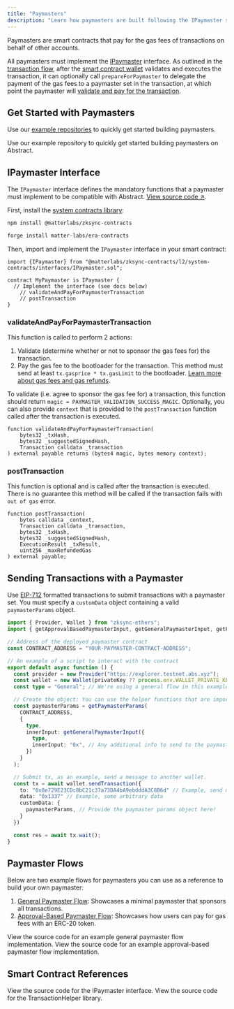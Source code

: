 ```yaml
---
title: "Paymasters"
description: "Learn how paymasters are built following the IPaymaster standard on Abstract."
---
```


Paymasters are smart contracts that pay for the gas fees of transactions on behalf of other accounts.

All paymasters must implement the
[IPaymaster](#ipaymaster-interface) interface. As outlined in the [transaction flow](/how-abstract-works/native-account-abstraction/transaction-flow),
after the [smart contract wallet](/how-abstract-works/native-account-abstraction/smart-contract-wallets) validates and executes the transaction,
it can optionally call `prepareForPaymaster` to delegate the payment of the gas fees to a paymaster set in the transaction,
at which point the paymaster will [validate and pay for the transaction](#validateandpayforpaymastertransaction).

## Get Started with Paymasters

Use our [example repositories](https://github.com/Abstract-Foundation/examples)
to quickly get started building paymasters.

<CardGroup cols={1}>
  <Card
    title="Paymasters Example Repo"
    icon="github"
    href="https://github.com/Abstract-Foundation/examples/tree/main/paymasters"
  >
    Use our example repository to quickly get started building paymasters on
    Abstract.
  </Card>
</CardGroup>

## IPaymaster Interface

The `IPaymaster` interface defines the mandatory functions that a paymaster must implement to be
compatible with Abstract. [View source code ↗](https://github.com/matter-labs/era-contracts/blob/main/system-contracts/contracts/interfaces/IPaymaster.sol).

First, install the [system contracts library](/how-abstract-works/system-contracts/using-system-contracts#installing-system-contracts):

<CodeGroup>

```bash Hardhat
npm install @matterlabs/zksync-contracts
```

```bash Foundry
forge install matter-labs/era-contracts
```

</CodeGroup>

Then, import and implement the `IPaymaster` interface in your smart contract:

```solidity
import {IPaymaster} from "@matterlabs/zksync-contracts/l2/system-contracts/interfaces/IPaymaster.sol";

contract MyPaymaster is IPaymaster {
  // Implement the interface (see docs below)
    // validateAndPayForPaymasterTransaction
    // postTransaction
}
```

### validateAndPayForPaymasterTransaction

This function is called to perform 2 actions:

1. Validate (determine whether or not to sponsor the gas fees for) the transaction.
2. Pay the gas fee to the bootloader for the transaction. This method must send at least `tx.gasprice * tx.gasLimit`
   to the bootloader. [Learn more about gas fees and gas refunds](/how-abstract-works/evm-differences/gas-fees).

To validate (i.e. agree to sponsor the gas fee for) a transaction, this function should
return `magic = PAYMASTER_VALIDATION_SUCCESS_MAGIC`.
Optionally, you can also provide `context` that is provided to the `postTransaction` function
called after the transaction is executed.

```solidity
function validateAndPayForPaymasterTransaction(
    bytes32 _txHash,
    bytes32 _suggestedSignedHash,
    Transaction calldata _transaction
) external payable returns (bytes4 magic, bytes memory context);
```

### postTransaction

This function is optional and is called after the transaction is executed.
There is no guarantee this method will be called if the transaction fails with `out of gas` error.

```solidity
function postTransaction(
    bytes calldata _context,
    Transaction calldata _transaction,
    bytes32 _txHash,
    bytes32 _suggestedSignedHash,
    ExecutionResult _txResult,
    uint256 _maxRefundedGas
) external payable;
```

## Sending Transactions with a Paymaster

Use [EIP-712](https://eips.ethereum.org/EIPS/eip-712) formatted transactions to submit transactions with a paymaster set.
You must specify a `customData` object containing a valid `paymasterParams` object.

<Accordion title="View example zksync-ethers script">

```typescript
import { Provider, Wallet } from "zksync-ethers";
import { getApprovalBasedPaymasterInput, getGeneralPaymasterInput, getPaymasterParams } from "zksync-ethers/build/paymaster-utils";

// Address of the deployed paymaster contract
const CONTRACT_ADDRESS = "YOUR-PAYMASTER-CONTRACT-ADDRESS";

// An example of a script to interact with the contract
export default async function () {
  const provider = new Provider("https://explorer.testnet.abs.xyz");
  const wallet = new Wallet(privateKey ?? process.env.WALLET_PRIVATE_KEY!, provider);
  const type = "General"; // We're using a general flow in this example

  // Create the object: You can use the helper functions that are imported!
  const paymasterParams = getPaymasterParams(
    CONTRACT_ADDRESS,
    {
      type,
      innerInput: getGeneralPaymasterInput({
        type,
        innerInput: "0x", // Any additional info to send to the paymaster. We leave it empty here.
      })
    }
  );

  // Submit tx, as an example, send a message to another wallet.
  const tx = await wallet.sendTransaction({
    to: "0x8e729E23CDc8bC21c37a73DA4bA9ebdddA3C8B6d" // Example, send message to some other wallet
    data: "0x1337" // Example, some arbitrary data
    customData: {
      paymasterParams, // Provide the paymaster params object here!
    }
  })

  const res = await tx.wait();
}
```

</Accordion>

## Paymaster Flows

Below are two example flows for paymasters you can use as a reference to build your own paymaster:

1. [General Paymaster Flow](#general-paymaster-flow): Showcases a minimal paymaster that sponsors all transactions.
2. [Approval-Based Paymaster Flow](#approval-based-paymaster-flow): Showcases how users can pay for gas fees with an ERC-20 token.

<CardGroup cols={2}>
  <Card
    title="General Paymaster Implementation"
    icon="code"
    href="https://github.com/matter-labs/zksync-contract-templates/blob/main/templates/hardhat/solidity/contracts/paymasters/GeneralPaymaster.sol"
  >
    View the source code for an example general paymaster flow implementation.
  </Card>
  <Card
    title="Approval Paymaster Implementation"
    icon="code"
    href="https://github.com/matter-labs/zksync-contract-templates/blob/main/templates/hardhat/solidity/contracts/paymasters/ApprovalPaymaster.sol"
  >
    View the source code for an example approval-based paymaster flow
    implementation.
  </Card>
</CardGroup>

## Smart Contract References

<CardGroup cols={2}>
  <Card
    title="IPaymaster interface"
    icon="code"
    href="https://github.com/matter-labs/era-contracts/blob/main/system-contracts/contracts/interfaces/IPaymaster.sol"
  >
    View the source code for the IPaymaster interface.
  </Card>
  <Card
    title="TransactionHelper library"
    icon="code"
    href="https://github.com/matter-labs/era-contracts/blob/main/system-contracts/contracts/libraries/TransactionHelper.sol"
  >
    View the source code for the TransactionHelper library.
  </Card>
</CardGroup>
